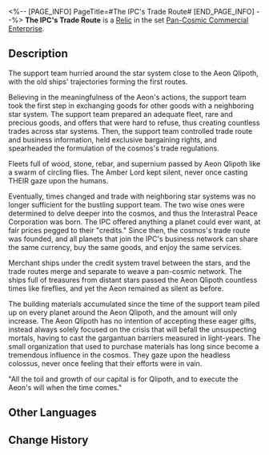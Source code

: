 <%-- [PAGE_INFO]
PageTitle=#The IPC's Trade Route#
[END_PAGE_INFO] --%>
{{Relic Infobox
|id        = 63036
|image     = Item The IPC's Trade Route.png{{subst:void|<!--$UPLOAD:<<SpriteOutput/RelicFigures/IconRelic_303_6.png>-<Item The IPC's Trade Route.png>-<Relic Icons>>-->}}
|set       = Pan-Cosmic Commercial Enterprise
|piece     = Planar Sphere
|mentions  = 
}}
{{Description|With the convenient help of the credit system, interstellar commerce was established. The Interastral Peace Corporation connected the stars with economic activity and expanded the borders of trade.}}
'''The IPC's Trade Route''' is a [[Relic]] in the set [[Pan-Cosmic Commercial Enterprise]].

==Description==
The support team hurried around the star system close to the Aeon Qlipoth, with the old ships' trajectories forming the first routes.

Believing in the meaningfulness of the Aeon's actions, the support team took the first step in exchanging goods for other goods with a neighboring star system. The support team prepared an adequate fleet, rare and precious goods, and offers that were hard to refuse, thus creating countless trades across star systems. Then, the support team controlled trade route and business information, held exclusive bargaining rights, and spearheaded the formulation of the cosmos's trade regulations.

Fleets full of wood, stone, rebar, and supernium passed by Aeon Qlipoth like a swarm of circling flies. The Amber Lord kept silent, never once casting THEIR gaze upon the humans.

Eventually, times changed and trade with neighboring star systems was no longer sufficient for the bustling support team. The two wise ones were determined to delve deeper into the cosmos, and thus the Interastral Peace Corporation was born. The IPC offered anything a planet could ever want, at fair prices pegged to their "credits." Since then, the cosmos's trade route was founded, and all planets that join the IPC's business network can share the same currency, buy the same goods, and enjoy the same services.

Merchant ships under the credit system travel between the stars, and the trade routes merge and separate to weave a pan-cosmic network. The ships full of treasures from distant stars passed the Aeon Qlipoth countless times like fireflies, and yet the Aeon remained as silent as before.

The building materials accumulated since the time of the support team piled up on every planet around the Aeon Qlipoth, and the amount will only increase. The Aeon Qlipoth has no intention of accepting these eager gifts, instead always solely focused on the crisis that will befall the unsuspecting mortals, having to cast the gargantuan barriers measured in light-years. The small organization that used to purchase materials has long since become a tremendous influence in the cosmos. They gaze upon the headless colossus, never once feeling that their efforts were in vain.

"All the toil and growth of our capital is for Qlipoth, and to execute the Aeon's will when the time comes."

==Other Languages==
{{Other Languages
|en   = The IPC's Trade Route
|zhs  = 公司的贸易航道
|zht  = 公司的貿易航道
|ja   = カンパニーの{{Rubi|貿易航路|ぼうえきこうろ}}
|ko   = 컴퍼니의 무역 항로
|es   = Ruta comercial de la Corporación
|fr   = Route commerciale de la CPI
|ru   = Торговый путь Корпорации
|th   = The IPC's Trade Route
|vi   = Tuyến Đường Thương Mại Của Công Ty
|de   = Handelsroute der IFK
|id   = The IPC's Trade Route
|pt   = A Rota Comercial da CPI
}}

==Change History==
{{Change History|1.0}}
